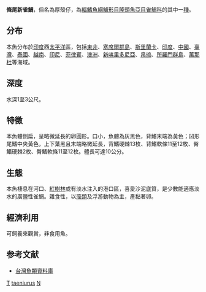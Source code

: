 {{Speciesbox
| taxon = Neopomacentrus taeniurus
| image = GlyphidodonCochinensisDay.jpg
| status = NE
| binomial_authority = [[Bleeker|Bleeker]], 1856
| synonyms = *''Glyphidodon cochinensis''<br /><small>Day, 1865</small>
*''Glyphisodon amboinensis''<br /><small>Bleeker, 1857</small>
*''Pomacentrus inhacae''<br /><small>Smith, 1955</small>
*''Pomacentrus rathbuni''<br /><small>Jordan & Snyder, 1901</small>
*''Pomacentrus taeniurus''<br /><small>Bleeker, 1857</small>
}}

'''條尾新雀鯛'''，俗名為厚殼仔，為[[輻鰭魚綱|輻鰭魚綱]][[鱸形目|鱸形目]][[隆頭魚亞目|隆頭魚亞目]][[雀鯛科|雀鯛科]]的其中一[[種|種]]。

==分布==
本魚分布於[[印度|印度]]西[[太平洋|太平洋]]區，包括[[東非|東非]]、[[塞席爾群島|塞席爾群島]]、[[斯里蘭卡|斯里蘭卡]]、[[印度|印度]]、[[中國|中國]]、[[臺灣|臺灣]]、[[泰國|泰國]]、[[越南|越南]]、[[印尼|印尼]]、[[菲律賓|菲律賓]]、[[澳洲|澳洲]]、[[新喀里多尼亞|新喀里多尼亞]]、[[帛琉|帛琉]]、[[所羅門群島|所羅門群島]]、[[萬那杜|萬那杜]]等海域。

==深度==
水深1至3公尺。

==特徵==
本魚體側扁，呈略微延長的卵圓形。口小，魚體為灰黑色，背鰭末端為黃色；凹形尾鰭中央黃色，上下葉黑且末端略微延長，背鰭硬棘13枚、背鰭軟條11至12枚、臀鰭硬棘2枚、臀鰭軟條11至12枚。體長可達10公分。

==生態==
本魚棲息在河口、[[紅樹林|紅樹林]]或有淡水注入的港口區，喜愛沙泥底質，是少數能適應淡水的廣鹽性雀鯛。雜食性，以[[藻類|藻類]]及浮游動物為主，產黏著卵。

==經濟利用==
可飼養來觀賞，非食用魚。

==参考文献==
*[http://fishdb.sinica.edu.tw/ 台灣魚類資料庫] {{Wayback|url=http://fishdb.sinica.edu.tw/ |date=20080410000437 }}

{{taxonbar}}
[[Category:觀賞魚|T]]
[[Category:新雀鯛屬|taeniurus]]
[[Category:1856年描述的魚類|N]]